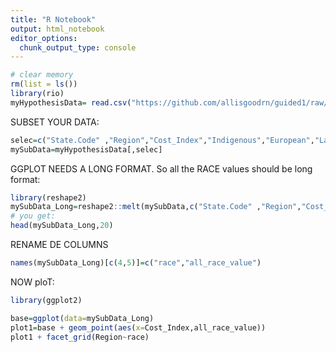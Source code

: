 ```yaml
---
title: "R Notebook"
output: html_notebook
editor_options: 
  chunk_output_type: console
---
```

```r
# clear memory
rm(list = ls())
library(rio)
myHypothesisData= read.csv("https://github.com/allisgoodrn/guided1/raw/main/complete1.csv", stringsAsFactors = FALSE)

```

SUBSET YOUR DATA:
```r
selec=c("State.Code" ,"Region","Cost_Index","Indigenous","European","Latinx","African","Asian")
mySubData=myHypothesisData[,selec]
```

GGPLOT NEEDS A LONG FORMAT. So all the RACE values should be long format:

```r
library(reshape2)
mySubData_Long=reshape2::melt(mySubData,c("State.Code" ,"Region","Cost_Index"))
# you get:
head(mySubData_Long,20)
```

RENAME DE COLUMNS
```r
names(mySubData_Long)[c(4,5)]=c("race","all_race_value")
```

NOW ploT:

```r
library(ggplot2)

base=ggplot(data=mySubData_Long)
plot1=base + geom_point(aes(x=Cost_Index,all_race_value))
plot1 + facet_grid(Region~race)
```


